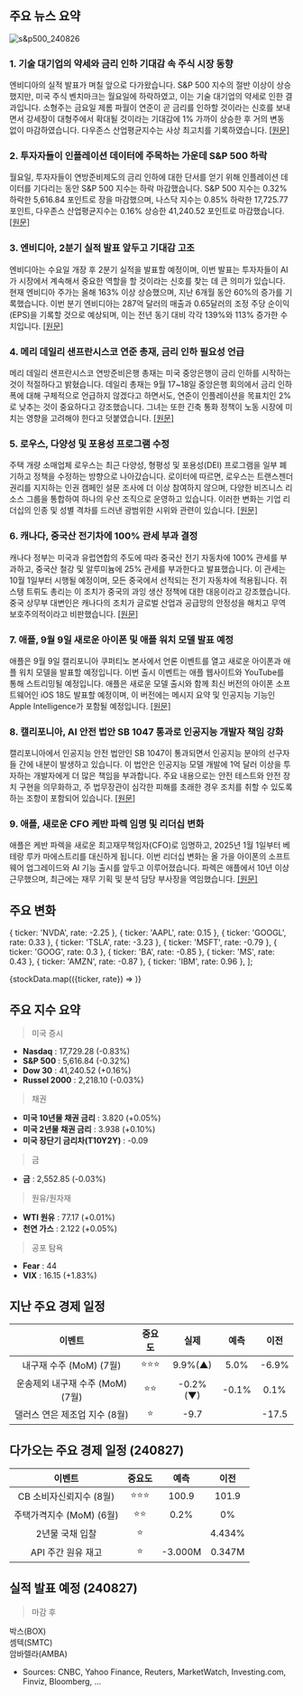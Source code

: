 ## 주요 뉴스 요약

![s&p500_240826](/map/240826.png)

### 1. **기술 대기업의 약세와 금리 인하 기대감 속 주식 시장 동향**

엔비디아의 실적 발표가 며칠 앞으로 다가왔습니다. S&P 500 지수의 절반 이상이 상승했지만, 미국 주식 벤치마크는 월요일에 하락하였고, 이는 기술 대기업의 약세로 인한 결과입니다. 소형주는 금요일 제롬 파월이 연준이 곧 금리를 인하할 것이라는 신호를 보내면서 강세장이 대형주에서 확대될 것이라는 기대감에 1% 가까이 상승한 후 거의 변동 없이 마감하였습니다. 다우존스 산업평균지수는 사상 최고치를 기록하였습니다. [[원문]](https://www.bloomberg.com/news/articles/2024-08-25/asian-stocks-eye-fed-bounce-after-powell-speech-markets-wrap?embedded-checkout=true)

### 2. **투자자들이 인플레이션 데이터에 주목하는 가운데 S&P 500 하락**

월요일, 투자자들이 연방준비제도의 금리 인하에 대한 단서를 얻기 위해 인플레이션 데이터를 기다리는 동안 S&P 500 지수는 하락 마감했습니다. S&P 500 지수는 0.32% 하락한 5,616.84 포인트로 장을 마감했으며, 나스닥 지수는 0.85% 하락한 17,725.77 포인트, 다우존스 산업평균지수는 0.16% 상승한 41,240.52 포인트로 마감했습니다. [[원문]](https://www.reuters.com/markets/us/futures-up-september-rate-cut-hopes-nvidia-results-view-2024-08-26/)

### 3. **엔비디아, 2분기 실적 발표 앞두고 기대감 고조**

엔비디아는 수요일 개장 후 2분기 실적을 발표할 예정이며, 이번 발표는 투자자들이 AI가 시장에서 계속해서 중요한 역할을 할 것이라는 신호를 찾는 데 큰 의미가 있습니다. 현재 엔비디아 주가는 올해 163% 이상 상승했으며, 지난 6개월 동안 60%의 증가를 기록했습니다. 이번 분기 엔비디아는 287억 달러의 매출과 0.65달러의 조정 주당 순이익(EPS)을 기록할 것으로 예상되며, 이는 전년 동기 대비 각각 139%와 113% 증가한 수치입니다. [[원문]](https://finance.yahoo.com/news/nvidia-to-report-q2-earnings-wednesday-in-major-test-for-ai-trade-171923693.html)

### 4. **메리 데일리 샌프란시스코 연준 총재, 금리 인하 필요성 언급**

메리 데일리 샌프란시스코 연방준비은행 총재는 미국 중앙은행이 금리 인하를 시작하는 것이 적절하다고 밝혔습니다. 데일리 총재는 9월 17~18일 중앙은행 회의에서 금리 인하 폭에 대해 구체적으로 언급하지 않겠다고 하면서도, 연준이 인플레이션을 목표치인 2%로 낮추는 것이 중요하다고 강조했습니다. 그녀는 또한 긴축 통화 정책이 노동 시장에 미치는 영향을 고려해야 한다고 덧붙였습니다. [[원문]](https://www.bloomberg.com/news/articles/2024-08-26/fed-s-daly-agrees-with-powell-s-view-it-s-time-to-cut-rates?srnd=phx-markets)

### 5. **로우스, 다양성 및 포용성 프로그램 수정**

주택 개량 소매업체 로우스는 최근 다양성, 형평성 및 포용성(DEI) 프로그램을 일부 폐기하고 정책을 수정하는 방향으로 나아갔습니다. 로이터에 따르면, 로우스는 트랜스젠더 권리를 지지하는 인권 캠페인 설문 조사에 더 이상 참여하지 않으며, 다양한 비즈니스 리소스 그룹을 통합하여 하나의 우산 조직으로 운영하고 있습니다. 이러한 변화는 기업 리더십의 인종 및 성별 격차를 드러낸 광범위한 시위와 관련이 있습니다. [[원문]](https://finance.yahoo.com/news/home-improvement-retailer-lowes-latest-220324171.html)

### 6. **캐나다, 중국산 전기차에 100% 관세 부과 결정**

캐나다 정부는 미국과 유럽연합의 주도에 따라 중국산 전기 자동차에 100% 관세를 부과하고, 중국산 철강 및 알루미늄에 25% 관세를 부과한다고 발표했습니다. 이 관세는 10월 1일부터 시행될 예정이며, 모든 중국에서 선적되는 전기 자동차에 적용됩니다. 쥐스탱 트뤼도 총리는 이 조치가 중국의 과잉 생산 정책에 대한 대응이라고 강조했습니다. 중국 상무부 대변인은 캐나다의 조치가 글로벌 산업과 공급망의 안정성을 해치고 무역 보호주의적이라고 비판했습니다. [[원문]](https://www.reuters.com/business/autos-transportation/trudeau-says-canada-impose-100-tariff-chinese-evs-2024-08-26/)

### 7. **애플, 9월 9일 새로운 아이폰 및 애플 워치 모델 발표 예정**

애플은 9월 9일 캘리포니아 쿠퍼티노 본사에서 언론 이벤트를 열고 새로운 아이폰과 애플 워치 모델을 발표할 예정입니다. 이번 출시 이벤트는 애플 웹사이트와 YouTube를 통해 스트리밍될 예정입니다. 애플은 새로운 모델 출시와 함께 최신 버전의 아이폰 소프트웨어인 iOS 18도 발표할 예정이며, 이 버전에는 메시지 요약 및 인공지능 기능인 Apple Intelligence가 포함될 예정입니다. [[원문]](https://www.cnbc.com/2024/08/26/apple-announces-iphone-event-for-sept-9.html)

### 8. **캘리포니아, AI 안전 법안 SB 1047 통과로 인공지능 개발자 책임 강화**

캘리포니아에서 인공지능 안전 법안인 SB 1047이 통과되면서 인공지능 분야의 선구자들 간에 내분이 발생하고 있습니다. 이 법안은 인공지능 모델 개발에 1억 달러 이상을 투자하는 개발자에게 더 많은 책임을 부과합니다. 주요 내용으로는 안전 테스트와 안전 장치 구현을 의무화하고, 주 법무장관이 심각한 피해를 초래한 경우 조치를 취할 수 있도록 하는 조항이 포함되어 있습니다. [[원문]](https://finance.yahoo.com/news/california-ai-bill-sparks-debate-in-silicon-valley-as-some-tech-giants-call-it-a-threat-to-innovation-214246503.html)

### 9. **애플, 새로운 CFO 케반 파렉 임명 및 리더십 변화**

애플은 케반 파렉을 새로운 최고재무책임자(CFO)로 임명하고, 2025년 1월 1일부터 베테랑 루카 마에스트리를 대신하게 됩니다. 이번 리더십 변화는 올 가을 아이폰의 소프트웨어 업그레이드와 AI 기능 출시를 앞두고 이루어졌습니다. 파렉은 애플에서 10년 이상 근무했으며, 최근에는 재무 기획 및 분석 담당 부사장을 역임했습니다. [[원문]](https://finance.yahoo.com/news/apple-finance-chief-luca-maestri-203812527.html)

## 주요 변화

  { ticker: 'NVDA', rate: -2.25 },
  { ticker: 'AAPL', rate: 0.15 },
  { ticker: 'GOOGL', rate: 0.33 },
  { ticker: 'TSLA', rate: -3.23 },
  { ticker: 'MSFT', rate: -0.79 },
  { ticker: 'GOOG', rate: 0.3 },
  { ticker: 'BA', rate: -0.85 },
  { ticker: 'MS', rate: 0.43 },
  { ticker: 'AMZN', rate: -0.87 },
  { ticker: 'IBM', rate: 0.96 },
];

{stockData.map(({ticker, rate}) => <StockCardMini ticker={ticker} rate={rate}></StockCardMini>)}

## 주요 지수 요약

> 미국 증시

- **Nasdaq** : 17,729.28 (-0.83%)
- **S&P 500** : 5,616.84 (-0.32%)
- **Dow 30** : 41,240.52 (+0.16%)
- **Russel 2000** : 2,218.10 (-0.03%)

> 채권

- **미국 10년물 채권 금리** : 3.820 (+0.05%)
- **미국 2년물 채권 금리** : 3.938 (+0.10%)
- **미국 장단기 금리차(T10Y2Y)** : -0.09

> 금

- **금** : 2,552.85 (-0.03%)

> 원유/원자재

- **WTI 원유** : 77.17 (+0.01%)
- **천연 가스** : 2.122 (+0.05%)

> 공포 탐욕

- **Fear** : 44
- **VIX** : 16.15 (+1.83%)

## 지난 주요 경제 일정

|              이벤트              | 중요도 |   실제   | 예측  | 이전  |
| :------------------------------: | :----: | :------: | :---: | :---: |
|     내구재 수주 (MoM) (7월)      | ⭐⭐⭐ | 9.9%(▲)  | 5.0%  | -6.9% |
| 운송제외 내구재 수주 (MoM) (7월) |  ⭐⭐  | -0.2%(▼) | -0.1% | 0.1%  |
|  댈러스 연은 제조업 지수 (8월)   |   ⭐   |   -9.7   |       | -17.5 |

## 다가오는 주요 경제 일정 (240827)

|          이벤트          | 중요도 |  예측   |  이전  |
| :----------------------: | :----: | :-----: | :----: |
| CB 소비자신뢰지수 (8월)  | ⭐⭐⭐ |  100.9  | 101.9  |
| 주택가격지수 (MoM) (6월) |  ⭐⭐  |  0.2%   |   0%   |
|     2년물 국채 입찰      |   ⭐   |         | 4.434% |
|    API 주간 원유 재고    |   ⭐   | -3.000M | 0.347M |

## 실적 발표 예정 (240827)

> 마감 후

박스(BOX)  
셈텍(SMTC)  
암바렐라(AMBA)

- Sources: CNBC, Yahoo Finance, Reuters, MarketWatch, Investing.com, Finviz, Bloomberg, ...
